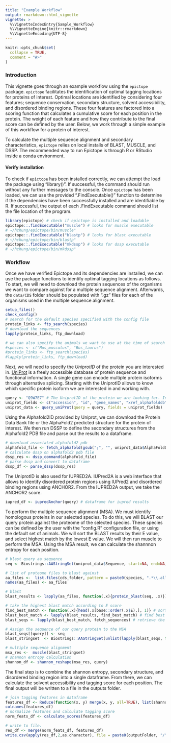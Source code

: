 ---
title: "Example Workflow"
output: rmarkdown::html_vignette
vignette: >
  %\VignetteIndexEntry{Sample_Workflow}
  %\VignetteEngine{knitr::rmarkdown}
  %\VignetteEncoding{UTF-8}
---

```{r, include = FALSE}
knitr::opts_chunk$set(
  collapse = TRUE,
  comment = "#>"
)
```
### Introduction
This vignette goes through an example workflow using the `epictope` package. `epictope` facilitates the identification of optimal tagging locations for proteins of interest. Optimal locations are identified by considering four features; sequence conservation, secondary structure, solvent accessibility, and disordered binding regions. These four features are factored into a scoring function that calculates a cumulative score for each position in the protein. The weight of each feature and how they contribute to the final score can be defined by the user. Below, we work through a simple example of this workflow for a protein of interest.

To calculate the multiple sequence alignment and secondary characteristics, `epictope` relies on local installs of BLAST, MUSCLE, and DSSP. The recommended way to run Epictope is through R or RStudio inside a conda environment. 


#### Verify installation
To check if `epictope` has been installed correctly, we can attempt the load the package using "library()". If successful, the command should run without any further messages to the console. Once `epictope` has been loaded, we can use the provided ".FindExecutable()" function to determine if the dependencies have been successfully installed and are identifiable by R. If successful, the output of each .FindExecutable command should list the file location of the program. 

```{r, eval = FALSE}
library(epictope) # check if epictope is installed and loadable
epictope::.findExecutable("muscle") # looks for muscle executable
# ~/hchung/epictope/bin/muscle" 
epictope::.findExecutable("blastp") # looks for blast executable
# ~/hchung/epictope/bin/blastp" 
epictope::.findExecutable("mkdssp") # looks for dssp executable
# ~/hchung/epictope/bin/mkdssp" 
```

### Workflow

Once we have verified Epictope and its dependencies are installed, we can use the package functions to identify optimal tagging locations as follows. To start, we will need to download the protein sequences of the organisms we want to compare against for a multiple sequence alignment. Afterwards, the `data/CDS` folder should be populated with ".gz" files for each of the organisms used in the multiple sequence alignment.


```{r, eval = FALSE}
setup_files()
check_config()
# search for the default species specified with the config file 
protein_links <- ftp_search(species)
# download the sequences
lapply(protein_links, ftp_download)

# we can also specify the animals we want to use at the time of search 
#species <- c("Mus_musculus", "Bos_taurus")
#protein_links <- ftp_search(species)
#lapply(protein_links, ftp_download)
```

Next, we will need to specify the *UniprotID* of the protein you are interested in. [UniProt](https://www.uniprot.org/) is a freely accessible database of protein sequence and functional information. A single gene can encode multiple protein isoforms through  alternative splicing. Starting with the UniprotID allows to know which specific protein isoform we are interested in and working with. 

```{r, eval = FALSE}
query <- "Q9W7E7" # The UniprotID of the protein we are looking for. In this example, we use the Smad5 gene for zebrafish.
uniprot_fields <- c("accession", "id", "gene_names", "xref_alphafolddb", "sequence", "organism_name", "organism_id")
uniprot_data <- query_uniProt(query = query, fields = uniprot_fields)
```

Using the Alphafold2ID provided by Uniprot, we can download the Protein Data Bank file or the AlphaFold2 predicted structure for the protein of interest. We then run DSSP to define the secondary structures from the Alphafold2 PDB file and parse out the results to a dataframe.

```{r, eval = FALSE}
# download associated alphafold2 pdb
alphafold_file <- fetch_alphafold(gsub(";", "", uniprot_data$AlphaFoldDB))
# calculate dssp on alphafold2 pdb file
dssp_res <- dssp_command(alphafold_file)
# parse dssp and convert to dataframe
dssp_df <- parse_dssp(dssp_res)
```

The UniprotID is also used for IUPRED2A. IUPred2A is a web interface that allows to identify disordered protein regions using IUPred2 and disordered binding regions using ANCHOR2. From the IUPRED2A output, we take the ANCHOR2 score.
```{r, eval = FALSE}
iupred_df <- iupredAnchor(query) # dataframe for iupred results
```

To perform the multiple sequence alignment (MSA). We must identify homologous proteins in our selected species. To do this, we will BLAST our query protein against the proteome of the selected species. These species can be defined by the user with the "config.R" configuration file, or using the default set of animals. We will sort the BLAST results by their E value, and select highest match by the lowest E value. We will then run muscle to perform the MSA. Using the MSA result, we can calculate the shannnon entropy for each position. 

```{r, eval = FALSE}
# blast query aa sequence
seq <- Biostrings::AAStringSet(uniprot_data$Sequence, start=NA, end=NA, width=NA, use.names=TRUE) # Use the sequence identified by the UniprotID

# list of proteome files to blast against
aa_files <-  list.files(cds_folder, pattern = paste0(species, ".*\\.all.fa$", collapse = "|"), ignore.case = TRUE, full.names = TRUE, recursive = TRUE)
names(aa_files) <- aa_files

# blast
blast_results <- lapply(aa_files, function(.x){protein_blast(seq, .x)})

# take the highest blast match according to E score 
find_best_match <- function(.x){head(.x[base::order(.x$E),], 1)} # sort by E value and take best match
blast_best_match <- lapply(blast_results, find_best_match) # find best match
blast_seqs <- lapply(blast_best_match, fetch_sequences) # retrieve the sequence for the best match

# Assign the sequence of our query protein to the MSA
blast_seqs[[query]] <- seq
blast_stringset  <- Biostrings::AAStringSet(unlist(lapply(blast_seqs, function(.x){.x[[1]]})))

# multiple sequence alignment
msa_res <-  muscle(blast_stringset)
# shannon entropy calculation
shannon_df <- shannon_reshape(msa_res, query)

```

The final step is to combine the shannon entropy, secondary structure, and disordered binding region into a single dataframe. From there, we can calculate the solvent accessibility and tagging score for each position. The final output will be written to a file in the outputs folder.

```{r, eval = FALSE}
# join tagging features in dataframe
features_df <- Reduce(function(x, y) merge(x, y, all=TRUE), list(shannon_df, dssp_df, iupred_df), accumulate=FALSE)
colnames(features_df)
# normalize features and calculate tagging score
norm_feats_df <- calculate_scores(features_df)

# write to file.
res_df <- merge(norm_feats_df, features_df)
write.csv(apply(res_df,2,as.character), file = paste0(outputFolder, "/", query, "_score.csv"), row.names = FALSE)
```
